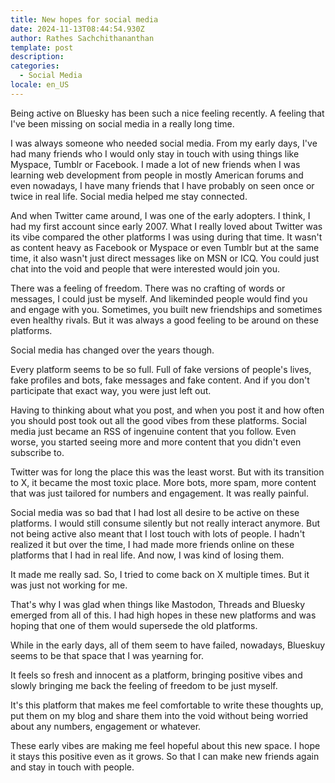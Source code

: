 ```yaml
---
title: New hopes for social media
date: 2024-11-13T08:44:54.930Z
author: Rathes Sachchithananthan
template: post
description:
categories:
  - Social Media
locale: en_US
---
```


Being active on Bluesky has been such a nice feeling recently. A feeling that I've been missing on social media in a really long time.

I was always someone who needed social media. From my early days, I've had many friends who I would only stay in touch with using things like Myspace, Tumblr or Facebook. I made a lot of new friends when I was learning web development from people in mostly American forums and even nowadays, I have many friends that I have probably on seen once or twice in real life. Social media helped me stay connected.

And when Twitter came around, I was one of the early adopters. I think, I had my first account since early 2007. What I really loved about Twitter was its vibe compared the other platforms I was using during that time. It wasn't as content heavy as Facebook or Myspace or even Tumblr but at the same time, it also wasn't just direct messages like on MSN or ICQ. You could just chat into the void and people that were interested would join you.

There was a feeling of freedom. There was no crafting of words or messages, I could just be myself. And likeminded people would find you and engage with you. Sometimes, you built new friendships and sometimes even healthy rivals. But it was always a good feeling to be around on these platforms.

Social media has changed over the years though.

Every platform seems to be so full. Full of fake versions of people's lives, fake profiles and bots, fake messages and fake content. And if you don't participate that exact way, you were just left out.

Having to thinking about what you post, and when you post it and how often you should post took out all the good vibes from these platforms. Social media just became an RSS of ingenuine content that you follow. Even worse, you started seeing more and more content that you didn't even subscribe to.

Twitter was for long the place this was the least worst. But with its transition to X, it became the most toxic place. More bots, more spam, more content that was just tailored for numbers and engagement. It was really painful.

Social media was so bad that I had lost all desire to be active on these platforms. I would still consume silently but not really interact anymore. But not being active also meant that I lost touch with lots of people. I hadn't realized it but over the time, I had made more friends online on these platforms that I had in real life. And now, I was kind of losing them.

It made me really sad. So, I tried to come back on X multiple times. But it was just not working for me.

That's why I was glad when things like Mastodon, Threads and Bluesky emerged from all of this. I had high hopes in these new platforms and was hoping that one of them would supersede the old platforms.

While in the early days, all of them seem to have failed, nowadays, Blueskuy seems to be that space that I was yearning for.

It feels so fresh and innocent as a platform, bringing positive vibes and slowly bringing me back the feeling of freedom to be just myself.

It's this platform that makes me feel comfortable to write these thoughts up, put them on my blog and share them into the void without being worried about any numbers, engagement or whatever.

These early vibes are making me feel hopeful about this new space. I hope it stays this positive even as it grows. So that I can make new friends again and stay in touch with people.